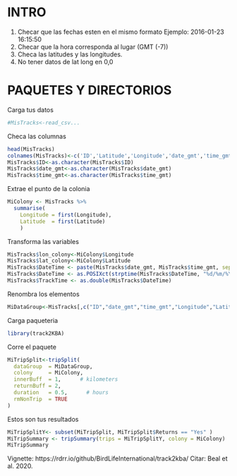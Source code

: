 # INTRO
1. Checar que las fechas esten en el mismo formato
Ejemplo: 2016-01-23 16:15:50
2. Checar que la hora corresponda al lugar (GMT (-7))
3. Checa las latitudes y las longitudes.
4. No tener datos de lat long en 0,0

# PAQUETES Y DIRECTORIOS
Carga tus datos
```{r}
#MisTracks<-read_csv...
```

Checa las columnas
```{r}
head(MisTracks)
colnames(MisTracks)<-c('ID','Latitude','Longitude','date_gmt','time_gmt')
MisTracks$ID<-as.character(MisTracks$ID)
MisTracks$date_gmt<-as.character(MisTracks$date_gmt)
MisTracks$time_gmt<-as.character(MisTracks$time_gmt)
```

Extrae el punto de la colonia
```{r}
MiColony <- MisTracks %>%
  summarise(
    Longitude = first(Longitude),
    Latitude  = first(Latitude)
    )
```

Transforma las variables
```{r}
MisTracks$lon_colony<-MiColony$Longitude
MisTracks$lat_colony<-MiColony$Latitude
MisTracks$DateTime <- paste(MisTracks$date_gmt, MisTracks$time_gmt, sep= " ")
MisTracks$DateTime <- as.POSIXct(strptime(MisTracks$DateTime, "%d/%m/%Y %H:%M:%S "), "GMT")
MisTracks$TrackTime <- as.double(MisTracks$DateTime)
```

Renombra los elementos
```{r}
MiDataGroup<-MisTracks[,c("ID","date_gmt","time_gmt","Longitude","Latitude","lon_colony","lat_colony","DateTime")]
```

Carga paqueteria
```{r}
library(track2KBA)
```

Corre el paquete
```{r}
MiTripSplit<-tripSplit(
  dataGroup  = MiDataGroup,
  colony     = MiColony,
  innerBuff  = 1,      # kilometers
  returnBuff = 2,
  duration   = 0.5,      # hours
  rmNonTrip  = TRUE
)
```

Estos son tus resultados
```{r}
MiTripSplitY<- subset(MiTripSplit, MiTripSplit$Returns == "Yes" )
MiTripSummary <- tripSummary(trips = MiTripSplitY, colony = MiColony)
MiTripSummary
```

Vignette: https://rdrr.io/github/BirdLifeInternational/track2kba/
Citar: Beal et al. 2020. 